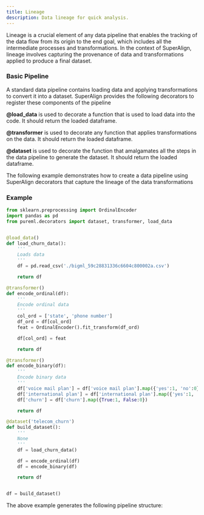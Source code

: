 ```yaml
---
title: Lineage
description: Data lineage for quick analysis.
---
```


Lineage is a crucial element of any data pipeline that enables the tracking of the data flow from its origin to the end goal, which includes all the intermediate processes and transformations. In the context of SuperAlign, lineage involves capturing the provenance of data and transformations applied to produce a final dataset.

### Basic Pipeline

A standard data pipeline contains loading data and applying transformations to convert it into a dataset. SuperAlign provides the following decorators to register these components of the pipeline

**@load_data** is used to decorate a function that is used to load data into the code. It should return the loaded dataframe.

**@transformer** is used to decorate any function that applies transformations on the data. It should return the loaded dataframe.

**@dataset** is used to decorate the function that amalgamates all the steps in the data pipeline to generate the dataset. It should return the loaded dataframe.

The following example demonstrates how to create a data pipeline using SuperAlign decorators that capture the lineage of the data transformations

### Example

```python
from sklearn.preprocessing import OrdinalEncoder
import pandas as pd
from pureml.decorators import dataset, transformer, load_data


@load_data()
def load_churn_data():
    '''
    Loads data
    '''
    df = pd.read_csv('./bigml_59c28831336c6604c800002a.csv')

    return df

@transformer()
def encode_ordinal(df):
    '''
    Encode ordinal data
    '''
    col_ord = ['state', 'phone number']
    df_ord = df[col_ord]
    feat = OrdinalEncoder().fit_transform(df_ord)

    df[col_ord] = feat

    return df

@transformer()
def encode_binary(df):
    '''
    Encode binary data
    '''
    df['voice mail plan'] = df['voice mail plan'].map({'yes':1, 'no':0})
    df['international plan'] = df['international plan'].map({'yes':1, 'no':0})
    df['churn'] = df['churn'].map({True:1, False:0})

    return df

@dataset('telecom_churn')
def build_dataset():
    '''
    None
    '''
    df = load_churn_data()

    df = encode_ordinal(df)
    df = encode_binary(df)

    return df


df = build_dataset()
```

The above example generates the following pipeline structure:

<img src="/images/lineageBasic.png" alt="" />
